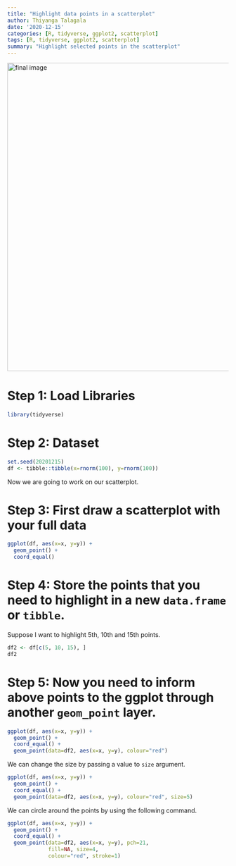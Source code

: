 ```yaml
---
title: "Highlight data points in a scatterplot"
author: Thiyanga Talagala
date: '2020-12-15'
categories: [R, tidyverse, ggplot2, scatterplot]
tags: [R, tidyverse, ggplot2, scatterplot]
summary: "Highlight selected points in the scatterplot"
---
```


<img src="/post/highlight.jpg" alt="final image" width="700"/>


# Step 1: Load Libraries 


```r
library(tidyverse)
```

# Step 2: Dataset

```r
set.seed(20201215)
df <- tibble::tibble(x=rnorm(100), y=rnorm(100))
```

Now we are going to work on our scatterplot.

# Step 3: First draw a scatterplot with your full data

```r
ggplot(df, aes(x=x, y=y)) + 
  geom_point() + 
  coord_equal()
```

# Step 4: Store the points that you need to highlight in a new `data.frame` or `tibble`.

Suppose I want to highlight 5th, 10th and 15th points.

```r
df2 <- df[c(5, 10, 15), ]
df2
```

# Step 5: Now you need to inform above points to the ggplot through another `geom_point` layer.


```r
ggplot(df, aes(x=x, y=y)) + 
  geom_point() + 
  coord_equal() + 
  geom_point(data=df2, aes(x=x, y=y), colour="red")
```

We can change the size by passing a value to `size` argument.


```r
ggplot(df, aes(x=x, y=y)) + 
  geom_point() + 
  coord_equal() + 
  geom_point(data=df2, aes(x=x, y=y), colour="red", size=5)
```

We can circle around the points by using the following command.


```r
ggplot(df, aes(x=x, y=y)) + 
  geom_point() + 
  coord_equal() + 
  geom_point(data=df2, aes(x=x, y=y), pch=21, 
             fill=NA, size=4, 
             colour="red", stroke=1)
```


